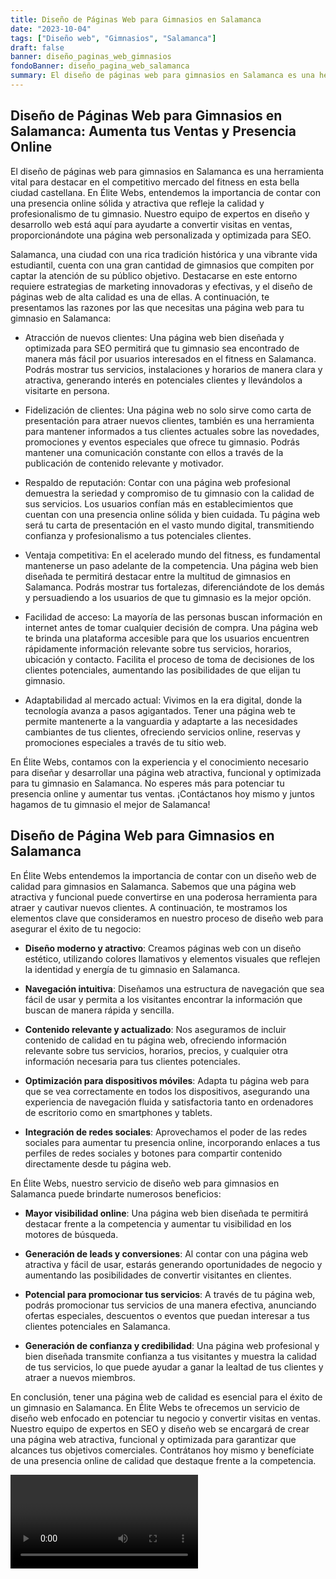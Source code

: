 ```yaml
---
title: Diseño de Páginas Web para Gimnasios en Salamanca
date: "2023-10-04"
tags: ["Diseño web", "Gimnasios", "Salamanca"]
draft: false
banner: diseño_paginas_web_gimnasios
fondoBanner: diseño_pagina_web_salamanca
summary: El diseño de páginas web para gimnasios en Salamanca es una herramienta vital para destacar en el competitivo mercado del fitness en esta bella ciudad castellana. En Élite Webs, entendemos la importancia de contar con una presencia online sólida y atractiva que refleje la calidad y profesionalismo de tu gimnasio. Nuestro equipo de expertos en diseño y desarrollo web está aquí para ayudarte a convertir visitas en ventas, proporcionándote una página web personalizada y optimizada para SEO.
---
```



## Diseño de Páginas Web para Gimnasios en Salamanca: Aumenta tus Ventas y Presencia Online

El diseño de páginas web para gimnasios en Salamanca es una herramienta vital para destacar en el competitivo mercado del fitness en esta bella ciudad castellana. En Élite Webs, entendemos la importancia de contar con una presencia online sólida y atractiva que refleje la calidad y profesionalismo de tu gimnasio. Nuestro equipo de expertos en diseño y desarrollo web está aquí para ayudarte a convertir visitas en ventas, proporcionándote una página web personalizada y optimizada para SEO.

Salamanca, una ciudad con una rica tradición histórica y una vibrante vida estudiantil, cuenta con una gran cantidad de gimnasios que compiten por captar la atención de su público objetivo. Destacarse en este entorno requiere estrategias de marketing innovadoras y efectivas, y el diseño de páginas web de alta calidad es una de ellas. A continuación, te presentamos las razones por las que necesitas una página web para tu gimnasio en Salamanca:

- Atracción de nuevos clientes: Una página web bien diseñada y optimizada para SEO permitirá que tu gimnasio sea encontrado de manera más fácil por usuarios interesados en el fitness en Salamanca. Podrás mostrar tus servicios, instalaciones y horarios de manera clara y atractiva, generando interés en potenciales clientes y llevándolos a visitarte en persona.

- Fidelización de clientes: Una página web no solo sirve como carta de presentación para atraer nuevos clientes, también es una herramienta para mantener informados a tus clientes actuales sobre las novedades, promociones y eventos especiales que ofrece tu gimnasio. Podrás mantener una comunicación constante con ellos a través de la publicación de contenido relevante y motivador.

- Respaldo de reputación: Contar con una página web profesional demuestra la seriedad y compromiso de tu gimnasio con la calidad de sus servicios. Los usuarios confían más en establecimientos que cuentan con una presencia online sólida y bien cuidada. Tu página web será tu carta de presentación en el vasto mundo digital, transmitiendo confianza y profesionalismo a tus potenciales clientes.

- Ventaja competitiva: En el acelerado mundo del fitness, es fundamental mantenerse un paso adelante de la competencia. Una página web bien diseñada te permitirá destacar entre la multitud de gimnasios en Salamanca. Podrás mostrar tus fortalezas, diferenciándote de los demás y persuadiendo a los usuarios de que tu gimnasio es la mejor opción.

- Facilidad de acceso: La mayoría de las personas buscan información en internet antes de tomar cualquier decisión de compra. Una página web te brinda una plataforma accesible para que los usuarios encuentren rápidamente información relevante sobre tus servicios, horarios, ubicación y contacto. Facilita el proceso de toma de decisiones de los clientes potenciales, aumentando las posibilidades de que elijan tu gimnasio.

- Adaptabilidad al mercado actual: Vivimos en la era digital, donde la tecnología avanza a pasos agigantados. Tener una página web te permite mantenerte a la vanguardia y adaptarte a las necesidades cambiantes de tus clientes, ofreciendo servicios online, reservas y promociones especiales a través de tu sitio web.

En Élite Webs, contamos con la experiencia y el conocimiento necesario para diseñar y desarrollar una página web atractiva, funcional y optimizada para tu gimnasio en Salamanca. No esperes más para potenciar tu presencia online y aumentar tus ventas. ¡Contáctanos hoy mismo y juntos hagamos de tu gimnasio el mejor de Salamanca!

<GifSeo />

<Cta />

## **Diseño de Página Web para Gimnasios en Salamanca**

En Élite Webs entendemos la importancia de contar con un diseño web de calidad para gimnasios en Salamanca. Sabemos que una página web atractiva y funcional puede convertirse en una poderosa herramienta para atraer y cautivar nuevos clientes. A continuación, te mostramos los elementos clave que consideramos en nuestro proceso de diseño web para asegurar el éxito de tu negocio:

- **Diseño moderno y atractivo**: Creamos páginas web con un diseño estético, utilizando colores llamativos y elementos visuales que reflejen la identidad y energía de tu gimnasio en Salamanca.

- **Navegación intuitiva**: Diseñamos una estructura de navegación que sea fácil de usar y permita a los visitantes encontrar la información que buscan de manera rápida y sencilla.

- **Contenido relevante y actualizado**: Nos aseguramos de incluir contenido de calidad en tu página web, ofreciendo información relevante sobre tus servicios, horarios, precios, y cualquier otra información necesaria para tus clientes potenciales.

- **Optimización para dispositivos móviles**: Adapta tu página web para que se vea correctamente en todos los dispositivos, asegurando una experiencia de navegación fluida y satisfactoria tanto en ordenadores de escritorio como en smartphones y tablets.

- **Integración de redes sociales**: Aprovechamos el poder de las redes sociales para aumentar tu presencia online, incorporando enlaces a tus perfiles de redes sociales y botones para compartir contenido directamente desde tu página web.

En Élite Webs, nuestro servicio de diseño web para gimnasios en Salamanca puede brindarte numerosos beneficios:

- **Mayor visibilidad online**: Una página web bien diseñada te permitirá destacar frente a la competencia y aumentar tu visibilidad en los motores de búsqueda.

- **Generación de leads y conversiones**: Al contar con una página web atractiva y fácil de usar, estarás generando oportunidades de negocio y aumentando las posibilidades de convertir visitantes en clientes.

- **Potencial para promocionar tus servicios**: A través de tu página web, podrás promocionar tus servicios de una manera efectiva, anunciando ofertas especiales, descuentos o eventos que puedan interesar a tus clientes potenciales en Salamanca.

- **Generación de confianza y credibilidad**: Una página web profesional y bien diseñada transmite confianza a tus visitantes y muestra la calidad de tus servicios, lo que puede ayudar a ganar la lealtad de tus clientes y atraer a nuevos miembros.

En conclusión, tener una página web de calidad es esencial para el éxito de un gimnasio en Salamanca. En Élite Webs te ofrecemos un servicio de diseño web enfocado en potenciar tu negocio y convertir visitas en ventas. Nuestro equipo de expertos en SEO y diseño web se encargará de crear una página web atractiva, funcional y optimizada para garantizar que alcances tus objetivos comerciales. Contrátanos hoy mismo y benefíciate de una presencia online de calidad que destaque frente a la competencia.

<Video />

<CtaBot job="Gimnasios" city="Salamanca" />

<Gmaps query="Salamanca+españa+maps" />
